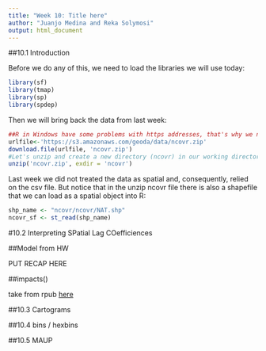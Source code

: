 ```yaml
---
title: "Week 10: Title here"
author: "Juanjo Medina and Reka Solymosi"
output: html_document
---
```


##10.1 Introduction



Before we do any of this, we need to load the libraries we will use today:

```r
library(sf)
library(tmap)
library(sp)
library(spdep)
```


Then we will bring back the data from last week:

```r
##R in Windows have some problems with https addresses, that's why we need to do this first:
urlfile<-'https://s3.amazonaws.com/geoda/data/ncovr.zip'
download.file(urlfile, 'ncovr.zip')
#Let's unzip and create a new directory (ncovr) in our working directory to place the files
unzip('ncovr.zip', exdir = 'ncovr')

```

Last week we did not treated the data as spatial and, consequently, relied on the csv file. But notice that in the unzip ncovr file there is also a shapefile that we can load as a spatial object into R:

```r
shp_name <- "ncovr/ncovr/NAT.shp"
ncovr_sf <- st_read(shp_name)
```

#10.2 Interpreting SPatial Lag COefficiences

##Model from HW

PUT RECAP HERE

##impacts()

take from rpub [here](https://rpubs.com/corey_sparks/109650)

##10.3 Cartograms

##10.4 bins / hexbins

##10.5 MAUP

